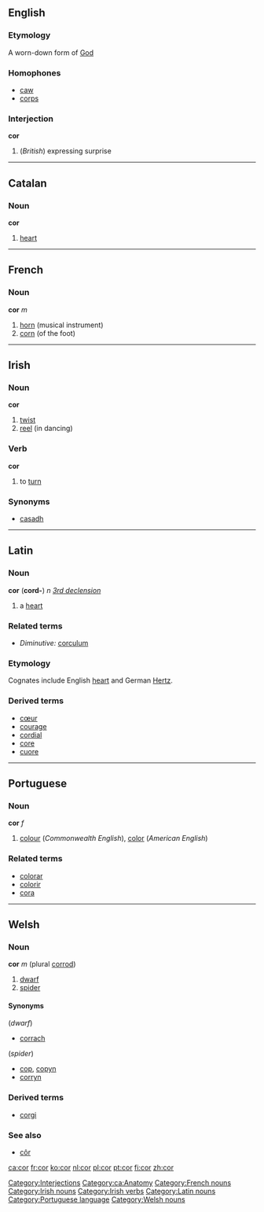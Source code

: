==English==

===Etymology===
A worn-down form of [[God]]

===Homophones===
*[[caw]]
*[[corps]]

===Interjection===
'''cor'''

#(''British'') expressing surprise
[[Category:Interjections]]

----
==Catalan==
===Noun===
'''cor'''

#[[heart]]

[[Category:ca:Anatomy]]
----
==French==
===Noun===
'''cor''' ''m''

#[[horn]] (musical instrument)
#[[corn]] (of the foot)
[[Category:French nouns]]

----

==Irish==
===Noun===
'''cor'''

# [[twist]]
# [[reel]] (in dancing)

===Verb===
'''cor'''

# to [[turn]]

===Synonyms===
*[[casadh]]

[[Category:Irish nouns]]
[[Category:Irish verbs]]
----

==Latin==
===Noun===
'''cor''' ('''cord-''') ''n'' ''[[Wiktionary Appendix:Latin third declension|3rd declension]]''

#a [[heart]]

===Related terms===
*''Diminutive:'' [[corculum]]
===Etymology===
Cognates include English [[heart]] and German [[Hertz]].
===Derived terms===
*[[cœur]]
*[[courage]]
*[[cordial]]
*[[core]]
*[[cuore]]

[[Category:Latin nouns]]
----

==Portuguese==
===Noun===
'''cor''' ''f''

#[[colour]] (''Commonwealth English''), [[color]] (''American English'')
[[Category:Portuguese language]]

===Related terms===
*[[colorar]]
*[[colorir]]
*[[cora]]

----

==Welsh==
===Noun===
'''cor''' ''m'' (plural [[corrod]])
#[[dwarf]]
#[[spider]]

====Synonyms====
(''dwarf'')
*[[corrach]]

(''spider'')
*[[cop]], [[copyn]]
*[[corryn]]

===Derived terms===
*[[corgi]]

===See also===
*[[côr]]

[[Category:Welsh nouns]]

[[ca:cor]]
[[fr:cor]]
[[ko:cor]]
[[nl:cor]]
[[pl:cor]]
[[pt:cor]]
[[fi:cor]]
[[zh:cor]]
